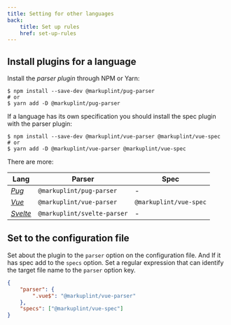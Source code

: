 ```yaml
---
title: Setting for other languages
back:
    title: Set up rules
    href: set-up-rules
---
```


## Install plugins for a language

Install the _parser plugin_ through NPM or Yarn:

```
$ npm install --save-dev @markuplint/pug-parser
# or
$ yarn add -D @markuplint/pug-parser
```

If a language has its own specification you should install the spec plugin with the parser plugin:

```
$ npm install --save-dev @markuplint/vue-parser @markuplint/vue-spec
# or
$ yarn add -D @markuplint/vue-parser @markuplint/vue-spec
```

There are more:

| Lang                            | Parser                      | Spec                   |
| ------------------------------- | --------------------------- | ---------------------- |
| [_Pug_](https://pugjs.org/)     | `@markuplint/pug-parser`    | -                      |
| [_Vue_](https://vuejs.org/)     | `@markuplint/vue-parser`    | `@markuplint/vue-spec` |
| [_Svelte_](https://svelte.dev/) | `@markuplint/svelte-parser` | -                      |

## Set to the configuration file

Set about the plugin to the `parser` option on the configuration file.
And If it has spec add to the `specs` option.
Set a regular expression that can identify the target file name to the `parser` option key.

```json
{
	"parser": {
		".vue$": "@markuplint/vue-parser"
	},
	"specs": ["@markuplint/vue-spec"]
}
```
